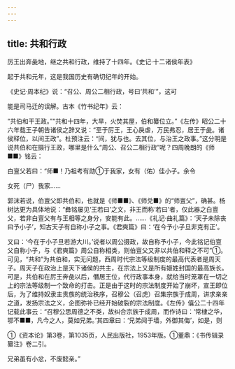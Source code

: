 ```yaml
---
---
---
```

title: 共和行政
---



厉王出奔彘地，继之共和行政，维持了十四年。《史记·十二诸侯年表》

起于共和元年，这是我国历史有确切纪年的开始。

《史记·周本纪》说：“召公、周公二相行政，号曰‘共和’”，这可

能是司马迁的误解。古本《竹书纪年》云：

“共伯和干王政。”“共和十四年，大旱，火焚其屋，伯和纂位立。”《左传》昭公二十六年载王子朝告诸侯之辞又说：“至于厉王，王心戾虐，万民弗忍，居王于彘。诸侯释位，以间王政”。杜预注云：“间，犹与也。去其位，与治王之政事。”这分明是说共伯和在摄行王政，哪里是什么“周公、召公二相行政”呢？四周晚朗的《师■■》铭云：

白亶父若曰：“师■！乃祖考有勋①于我家，女有（佑）佳小子。余令

女死（尸）我家……

郭沫若说，伯亶父即共伯和，也就是《师■■》、《师兑■》的“师亶父”，确甚。杨树达更为具体地说：“彝铭屡见‘王若曰’之文，非王而称‘若曰’者，仅此器之白亶父，若非白亶父有与王相等之身分，安能有此。……《礼记·曲礼篇》：‘天子未除丧曰予小子’，知古天子有自称小子之事。《君奭篇》曰：‘在今予小子旦非克有正’。

又曰：‘今在于小子旦若游大川。’说者以周公摄政，故自称予小子，今此铭记伯亶父自称小子，与《君奭篇》周公自称相类，则伯亶父又非以共伯和释之不可”①。可见，“共和”为共伯和，实无问题，西周时代宗法等级制度的最高代表者是周天子。周天子在政治上是天下诸侯的共主，在宗法上又是所有姬姓封国的最高族长。可是，共伯和在厉王奔彘以后，僭居王位，代行政事本身，就给当时笼罩在一切之上的宗法等级制一个致命的打击。正是由于这时的宗法制度开始了崩坏，宣王即位后，为了维持奴隶主贵族的统治秩序，召穆公（召虎）召集宗族于成周，讲求亲亲之道，发扬宗法之义，企图弥补已经开始破裂的宗法制度。《左传》僖公二十四年记载此事云：“召穆公思周德之不类，故纠合宗族于成周，而作诗曰：‘常棣之华，鄂不■■，凡今之人，莫如兄弟。’其四章曰：‘兄弟阋于墙，外御其侮’，如是，则

①《资本论》第3卷，第1035页，人民出版社，1953年版。①董鼎：《书传辑录纂注》卷二引。

兄弟虽有小忿，不废懿亲。”
